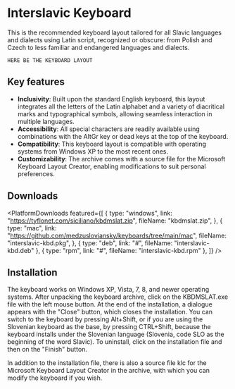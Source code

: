 
# Interslavic Keyboard

This is the recommended keyboard layout tailored for all Slavic languages and dialects using Latin script, recognized or obscure: from Polish and Czech to less familiar and endangered languages and dialects.

`HERE BE THE KEYBOARD LAYOUT`

## Key features

- **Inclusivity**: Built upon the standard English keyboard, this layout integrates all the letters of the Latin alphabet and a variety of diacritical marks and typographical symbols, allowing seamless interaction in multiple languages.
- **Accessibility**: All special characters are readily available using combinations with the AltGr key or dead keys at the top of the keyboard.
- **Compatibility**: This keyboard layout is compatible with operating systems from Windows XP to the most recent ones.
- **Customizability**: The archive comes with a source file for the Microsoft Keyboard Layout Creator, enabling modifications to suit personal preferences.

## Downloads

<PlatformDownloads
  featured={[
    {
      type: "windows",
      link: "https://tyflonet.com/siciliano/kbdmslat.zip",
      fileName: "kbdmslat.zip",
    },
    {
      type: "mac",
      link: "https://github.com/medzuslovjansky/keyboards/tree/main/mac",
      fileName: "interslavic-kbd.pkg",
    },
    { type: "deb", link: "#", fileName: "interslavic-kbd.deb" },
    { type: "rpm", link: "#", fileName: "interslavic-kbd.rpm" },
  ]}
/>

## Installation

<Tabs>
  <TabItem value="win32" label={translate({ id: 'com.os.Windows', message: 'Windows' })} default>

The keyboard works on Windows XP, Vista, 7, 8, and newer operating systems. After unpacking the keyboard archive, click on the KBDMSLAT.exe file with the left mouse button. At the end of the installation, a dialogue appears with the "Close" button, which closes the installation. You can switch to the keyboard by pressing Alt+Shift, or if you are using the Slovenian keyboard as the base, by pressing CTRL+Shift, because the keyboard installs under the Slovenian language (Slovenia, code SLO as the beginning of the word Slavic). To uninstall, click on the installation file and then on the "Finish" button.

  </TabItem>
</Tabs>

In addition to the installation file, there is also a source file klc for the Microsoft Keyboard Layout Creator in the archive, with which you can modify the keyboard if you wish.
